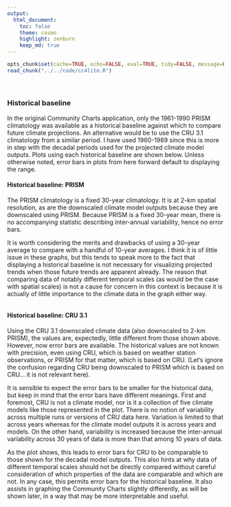 ```yaml
---
output:
  html_document:
    toc: false
    theme: cosmo
    highlight: zenburn
    keep_md: true
---
```


```r
opts_chunk$set(cache=TRUE, echo=FALSE, eval=TRUE, tidy=FALSE, message=FALSE, warning=FALSE, results="asis", comment=NA)
read_chunk("../../code/cc4lite.R")
```

```r
```

```r
```

##
##
### Historical baseline

In the original Community Charts application, only the 1961-1990 PRISM climatology was available as a historical baseline against which to compare future climate projections.
An alternative would be to use the CRU 3.1 climatology from a similar period. I have used 1960-1989 since this is more in step with the decadal periods used for the projected climate model outputs.
Plots using each historical baseline are shown below. Unless otherwise noted, error bars in plots from here forward default to displaying the range.

#### Historical baseline: PRISM

The PRISM climatology is a fixed 30-year climatology. It is at 2-km spatial resolution, as are the downscaled climate model outputs because they are downscaled using PRISM.
Because PRISM is a fixed 30-year mean, there is no accompanying statistic describing inter-annual variability, hence no error bars.

It is worth considering the merits and drawbacks of using a 30-year average to compare with a handful of 10-year averages.
I think it is of little issue in these graphs,
but this tends to speak more to the fact that displaying a historical baseline is not necessary for visualizing projected trends when those future trends are apparent already.
The reason that comparing data of notably different temporal scales (as would be the case with spatial scales) is not a cause for concern in this context is because it is actually of little importance to the climate data in the graph either way.

```r
```

#### Historical baseline: CRU 3.1

Using the CRU 3.1 downscaled climate data (also downscaled to 2-km PRISM), the values are, expectedly, little different from those shown above.
However, now error bars are available.
The historical values are not known with precision, even using CRU, which is based on weather station observations, or PRISM for that matter, which is based on CRU.
(Let's ignore the confusion regarding CRU being downscaled to PRISM which is based on CRU... it is not relevant here).

It is sensible to expect the error bars to be smaller for the historical data, but keep in mind that the error bars have different meanings.
First and foremost, CRU is not a climate model, nor is it a collection of five climate models like those represented in the plot.
There is no notion of variability across multiple runs or versions of CRU data here.
Variation is limited to that across years whereas for the climate model outputs it is across years and models.
On the other hand, variability is increased because the inter-annual variability across 30 years of data is more than that among 10 years of data.

As the plot shows, this leads to error bars for CRU to be comparable to those shown for the decadal model outputs.
This also hints at why data of different temporal scales should not be directly compared without careful consideration of which properties of the data are comparable and which are not.
In any case, this permits error bars for the historical baseline.
It also assists in graphing the Community Charts slightly differently, as will be shown later, in a way that may be more interpretable and useful.

```r
```

<style>iframe.rChart{ width: 100%; height: 500px;}</style>
